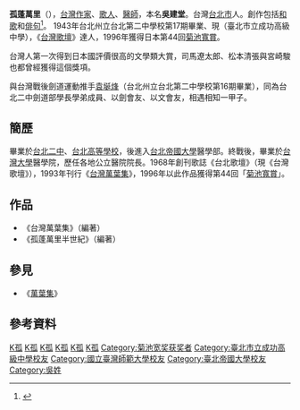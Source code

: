 {{refimprove|time=2010-07-10T00:55:25+00:00}}
{{japanese|japanese=孤蓬 万里 |kana=こほう ばんり|romaji=Kohō Banri}}
'''孤蓬萬里'''（{{bd|1926年|4月1日|1998年|12月15日|K孤}}），[[台灣|台灣]][[作家|作家]]、[[歌人|歌人]]、[[醫師|醫師]]，本名'''吳建堂'''。台灣[[台北市|台北市]]人。創作包括[[和歌|和歌]]和[[俳句|俳句]]<ref>{{Cite web |url=http://literature.ihakka.net/hakka/author/zhong_zhao_zheng/zhao_composition/zhao_onlin/heart/heart_42.htm |title=隨筆集（一）專欄 台灣的心第四十二篇 |accessdate=2012-06-29 |archive-date=2005-03-24 |archive-url=https://web.archive.org/web/20050324102319/http://literature.ihakka.net/hakka/author/zhong_zhao_zheng/zhao_composition/zhao_onlin/heart/heart_42.htm |dead-url=no }}</ref>。
1943年台北州立台北第二中學校第17期畢業、現（臺北市立成功高級中學），《[[台灣歌壇|台灣歌壇]]》達人，1996年獲得日本第44回[[菊池寬賞|菊池寬賞]]。

台灣人第一次得到日本國評價很高的文學類大賞，司馬遼太郎、松本清張與宮崎駿也都曾經獲得這個獎項。

與台灣戰後劍道運動推手[[袁埏烽|袁埏烽]]（台北州立台北第二中學校第16期畢業），同為台北二中劍道部學長學弟成員、以劍會友、以文會友，相遇相知一甲子。

== 簡歷 ==
畢業於[[台北二中|台北二中]]、[[台北高等學校|台北高等學校]]，後進入[[台北帝國大學|台北帝國大學]]醫學部。終戰後，畢業於[[台灣大學|台灣大學]]醫學院，歷任各地公立醫院院長。1968年創刊歌誌《台北歌壇》（現《台灣歌壇》），1993年刊行《[[台灣萬葉集|台灣萬葉集]]》，1996年以此作品獲得第44回「[[菊池寬賞|菊池寬賞]]」。

== 作品 ==
*《台灣萬葉集》（編著）
*《孤蓬萬里半世紀》（編著）

== 參見 ==
*《[[萬葉集|萬葉集]]》

== 參考資料 ==
{{reflist}}

{{DEFAULTSORT:Kohō Banri}}
[[Category:台灣作家|K孤]]
[[Category:台灣詩人|K孤]]
[[Category:台灣日語文學作家|K孤]]
[[Category:台灣之最|K孤]]
[[Category:台北市人|K孤]]
[[Category:歌人|K孤]]
[[Category:菊池宽奖获奖者|Category:菊池宽奖获奖者]]
[[Category:臺北市立成功高級中學校友|Category:臺北市立成功高級中學校友]]
[[Category:國立臺灣師範大學校友|Category:國立臺灣師範大學校友]]
[[Category:臺北帝國大學校友|Category:臺北帝國大學校友]]
[[Category:吳姓|Category:吳姓]]